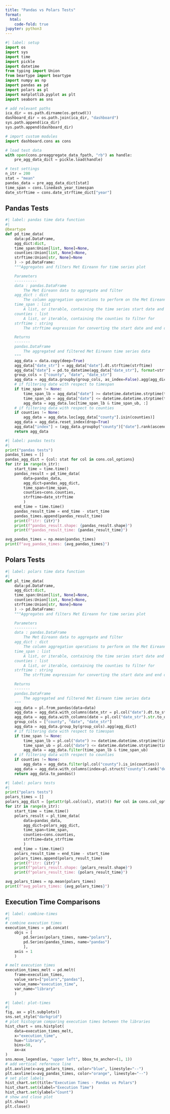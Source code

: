 ```yaml
---
title: "Pandas vs Polars Tests"
format:
  html:
    code-fold: true
jupyter: python3
---
```


```python
#| label: setup
import os
import sys
import time
import pickle
import datetime
from typing import Union
from beartype import beartype
import numpy as np
import pandas as pd
import polars as pl
import matplotlib.pyplot as plt
import seaborn as sns

# add relevant paths
ica_dir = os.path.dirname(os.getcwd())
dashboard_dir = os.path.join(ica_dir, "dashboard")
sys.path.append(ica_dir)
sys.path.append(dashboard_dir)

# import custom modules
import dashboard.cons as cons

# load test data
with open(cons.preaggregate_data_fpath, "rb") as handle:
    pre_agg_data_dict = pickle.load(handle)

# test settings
n_itr = 200
stat = "mean"
pandas_data = pre_agg_data_dict[stat]
time_span = cons.linedash_year_timespan
date_strftime = cons.date_strftime_dict["year"]
```

## Pandas Tests

```python
#| label: pandas time data function
#|
@beartype
def pd_time_data(
    data:pd.DataFrame, 
    agg_dict:dict, 
    time_span:Union[list, None]=None, 
    counties:Union[list, None]=None, 
    strftime:Union[str, None]=None
    ) -> pd.DataFrame:
    """Aggregates and filters Met Eireann for time series plot

    Parameters
    ----------
    data : pandas.DataFrame
        The Met Eireann data to aggregate and filter
    agg_dict : dict
        The column aggregation operations to perform on the Met Eireann data
    time_span : list
        A list, or iterable, containing the time series start date and end date as strings to filter for
    counties : list
        A list, or iterable, containing the counties to filter for
    strftime : string
        The strftime expression for converting the start date and end date strings from the time_span parameter into datetime objects for filtering

    Returns
    -------
    pandas.DataFrame
        The aggregated and filtered Met Eireann time series data
    """
    agg_data = data.copy(deep=True)
    agg_data["date_str"] = agg_data["date"].dt.strftime(strftime)
    agg_data["date"] = pd.to_datetime(agg_data["date_str"], format=strftime)
    group_cols = ["county", "date", "date_str"]
    agg_data = agg_data.groupby(group_cols, as_index=False).agg(agg_dict)
    # if filtering date with respect to timespan
    if time_span != None:
        time_span_lb = agg_data["date"] >= datetime.datetime.strptime(time_span[0], strftime)
        time_span_ub = agg_data["date"] <= datetime.datetime.strptime(time_span[1], strftime)
        agg_data = agg_data.loc[time_span_lb & time_span_ub, :]
    # if filtering data with respect to counties
    if counties != None:
        agg_data = agg_data.loc[agg_data["county"].isin(counties)]
    agg_data = agg_data.reset_index(drop=True)
    agg_data["index"] = (agg_data.groupby("county")["date"].rank(ascending=True).astype(int).subtract(1))
    return agg_data
```

```python
#| label: pandas tests
#|
print("pandas tests")
pandas_times = []
pandas_agg_dict = {col: stat for col in cons.col_options}
for itr in range(n_itr):
    start_time = time.time()
    pandas_result = pd_time_data(
        data=pandas_data, 
        agg_dict=pandas_agg_dict, 
        time_span=time_span, 
        counties=cons.counties, 
        strftime=date_strftime
        )
    end_time = time.time()
    pandas_result_time = end_time - start_time
    pandas_times.append(pandas_result_time)
    print(f"itr: {itr}")
    print(f"pandas_result.shape: {pandas_result.shape}")
    print(f"pandas_result_time: {pandas_result_time}")

avg_pandas_times = np.mean(pandas_times)
print(f"avg_pandas_times: {avg_pandas_times}")
```

## Polars Tests

```python
#| label: polars time data function
#|
def pl_time_data(
    data:pd.DataFrame, 
    agg_dict:dict, 
    time_span:Union[list, None]=None, 
    counties:Union[list, None]=None, 
    strftime:Union[str, None]=None
    ) -> pd.DataFrame:
    """Aggregates and filters Met Eireann for time series plot

    Parameters
    ----------
    data : pandas.DataFrame
        The Met Eireann data to aggregate and filter
    agg_dict : dict
        The column aggregation operations to perform on the Met Eireann data
    time_span : list
        A list, or iterable, containing the time series start date and end date as strings to filter for
    counties : list
        A list, or iterable, containing the counties to filter for
    strftime : string
        The strftime expression for converting the start date and end date strings from the time_span parameter into datetime objects for filtering

    Returns
    -------
    pandas.DataFrame
        The aggregated and filtered Met Eireann time series data
    """
    agg_data = pl.from_pandas(data=data)
    agg_data = agg_data.with_columns(date_str = pl.col("date").dt.to_string(format=strftime))
    agg_data = agg_data.with_columns(date = pl.col("date_str").str.to_datetime(format=strftime))
    group_cols = ["county", "date", "date_str"]
    agg_data = agg_data.group_by(group_cols).agg(agg_dict)
    # if filtering date with respect to timespan
    if time_span != None:
        time_span_lb = pl.col("date") >= datetime.datetime.strptime(time_span[0], strftime)
        time_span_ub = pl.col("date") <= datetime.datetime.strptime(time_span[1], strftime)
        agg_data = agg_data.filter(time_span_lb & time_span_ub)
    # if filtering data with respect to counties
    if counties != None:
        agg_data = agg_data.filter(pl.col("county").is_in(counties))
    agg_data = agg_data.with_columns(index=pl.struct("county").rank("dense").over("date") - 1)
    return agg_data.to_pandas()
```

```python
#| label: polars tests
#|
print("polars tests")
polars_times = []
polars_agg_dict = [getattr(pl.col(col), stat)() for col in cons.col_options]
for itr in range(n_itr):
    start_time = time.time()
    polars_result = pl_time_data(
        data=pandas_data, 
        agg_dict=polars_agg_dict, 
        time_span=time_span, 
        counties=cons.counties, 
        strftime=date_strftime
        )
    end_time = time.time()
    polars_result_time = end_time - start_time
    polars_times.append(polars_result_time)
    print(f"itr: {itr}")
    print(f"polars_result.shape: {polars_result.shape}")
    print(f"polars_result_time: {polars_result_time}")

avg_polars_times = np.mean(polars_times)
print(f"avg_polars_times: {avg_polars_times}")
```

## Execution Time Comparisons


```python
#| label: combine-times
#| 
# combine execution times
execution_times = pd.concat(
    objs = [
        pd.Series(polars_times, name="polars"),
        pd.Series(pandas_times, name="pandas")
        ],
    axis = 1
    )

# melt execution times
execution_times_melt = pd.melt(
    frame=execution_times,
    value_vars=["polars","pandas"],
    value_name="execution_time",
    var_name="library"
    )

```


```python
#| label: plot-times
#|
fig, ax = plt.subplots()
sns.set_style("darkgrid")
# plot histogram comparing execution times between the libraries
hist_chart = sns.histplot(
    data=execution_times_melt,
    x="execution_time",
    hue="library",
    bins=50,
    ax=ax
)
sns.move_legend(ax, "upper left", bbox_to_anchor=(1, 1))
# add vertical reference line
plt.axvline(x=avg_polars_times, color="blue", linestyle="--")
plt.axvline(x=avg_pandas_times, color="orange", linestyle="--")
# set plot labels
hist_chart.set(title="Execution Times - Pandas vs Polars")
hist_chart.set(xlabel="Execution Time")
hist_chart.set(ylabel="Count")
# show and close plot
plt.show()
plt.close()
```